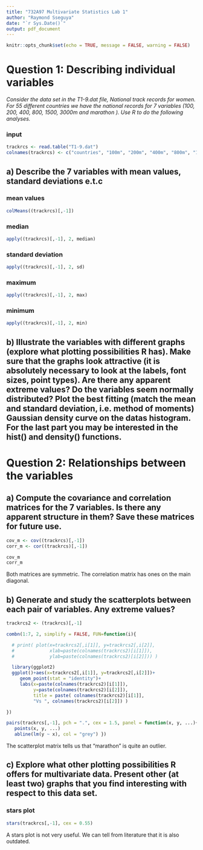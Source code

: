 ```yaml
---
title: "732A97 Multivariate Statistics Lab 1"
author: "Raymond Sseguya"
date: "`r Sys.Date()`"
output: pdf_document
---
```


```r
knitr::opts_chunk$set(echo = TRUE, message = FALSE, warning = FALSE)
```


# Question 1: Describing individual variables

*Consider the data set in the T1-9.dat file, National track records for women. For 55 different countries we have the national records for 7 variables (100, 200, 400, 800, 1500, 3000m and marathon ). Use R to do the following analyses.*


### input
```r
trackrcs <- read.table("T1-9.dat")
colnames(trackrcs) <- c("countries", "100m", "200m", "400m", "800m", "1500m", "3000m", "marathon")
```



## a) Describe the 7 variables with mean values, standard deviations e.t.c

### mean values
```r
colMeans((trackrcs)[,-1])
```

### median
```r
apply((trackrcs)[,-1], 2, median)
```

### standard deviation
```r
apply((trackrcs)[,-1], 2, sd)
```


### maximum
```r
apply((trackrcs)[,-1], 2, max)
```


### minimum
```r
apply((trackrcs)[,-1], 2, min)
```


## b) Illustrate the variables with different graphs (explore what plotting possibilities R has). Make sure that the graphs look attractive (it is absolutely necessary to look at the labels, font sizes, point types). Are there any apparent extreme values? Do the variables seem normally distributed? Plot the best fitting (match the mean and standard deviation, i.e. method of moments) Gaussian density curve on the datas histogram. For the last part you may be interested in the hist() and density() functions.

\pagebreak

# Question 2: Relationships between the variables

## a) Compute the covariance and correlation matrices for the 7 variables. Is there any apparent structure in them? Save these matrices for future use.
```r
cov_m <- cov((trackrcs)[,-1])
corr_m <- cor((trackrcs)[,-1])

cov_m
corr_m
```
Both matrices are symmetric. The correlation matrix has ones on the main diagonal.


## b) Generate and study the scatterplots between each pair of variables. Any extreme values?

```r
trackrcs2 <- (trackrcs)[,-1]

combn(1:7, 2, simplify = FALSE, FUN=function(i){

  # print( plot(x=trackrcs2[,i[1]], y=trackrcs2[,i[2]],
  #             xlab=paste(colnames(trackrcs2)[i[1]]),
  #             ylab=paste(colnames(trackrcs2)[i[2]])) )

  library(ggplot2)
  ggplot()+aes(x=trackrcs2[,i[1]], y=trackrcs2[,i[2]])+
     geom_point(stat = "identity")+
     labs(x=paste(colnames(trackrcs2)[i[1]]),
          y=paste(colnames(trackrcs2)[i[2]]),
          title = paste( colnames(trackrcs2)[i[1]],
          "Vs ", colnames(trackrcs2)[i[2]]) )

})

```


```r
pairs(trackrcs[,-1], pch = ".", cex = 1.5, panel = function(x, y, ...){
   points(x, y, ...)
   abline(lm(y ~ x), col = "grey") })

```
The scatterplot matrix tells us that "marathon" is quite an outlier.


## c) Explore what other plotting possibilities R offers for multivariate data. Present other (at least two) graphs that you find interesting with respect to this data set.

### stars plot
```r
stars(trackrcs[,-1], cex = 0.55)
```
A stars plot is not very useful. We can tell from literature that it is also outdated.
